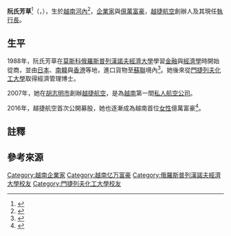 '''阮氏芳草'''<ref>{{cite web|url=http://cn.nhandan.com.vn/newest/item/6644501|title=越捷航空公司执行长阮氏芳草在全球最具权力女性榜上升11位|date=2018年12月11日|language=zh-hans|publisher=越南[[人民报_(越南)|人民报]]网|access-date=2019年2月28日|archive-date=2019年2月28日|archive-url=https://web.archive.org/web/20190228130354/http://cn.nhandan.com.vn/newest/item/6644501|dead-url=no}}</ref>（{{lang-vi|Nguyễn Thị Phương Thảo}}，{{bd|1970年|6月7日|||}}），生於[[越南|越南]][[河內|河內]]<ref>{{cite web|url=http://finance.sina.com.cn/roll/2016-03-31/doc-ifxqxcnz8949551.shtml|title=图文：70后阮氏芳草将成越南首位女亿万富豪|date=2016年3月31日|website=[[新浪网|新浪网]]|language=zh-cn|publisher=荆楚网-楚天金报|access-date=2019年2月28日|archive-url=https://web.archive.org/web/20190228192239/http://finance.sina.com.cn/roll/2016-03-31/doc-ifxqxcnz8949551.shtml|archive-date=2019年2月28日|dead-url=no}}</ref>，[[企業家|企業家]]與[[億萬富豪|億萬富豪]]，[[越捷航空|越捷航空]]創辦人及其現任[[執行長|執行長]]。

==生平==
1988年，阮氏芳草在[[莫斯科|莫斯科]][[俄羅斯普列漢諾夫經濟大學|俄羅斯普列漢諾夫經濟大學]]學習[[金融|金融]]與[[經濟學|經濟學]]時開始從商，並由[[日本|日本]]、[[南韓|南韓]]與[[香港|香港]]等地，進口貨物至[[蘇聯|蘇聯]]境內<ref>{{cite web|url=http://view.inews.qq.com/a/NEW2017011202396202|title=女博士白手起家 成越南首位女亿万富翁|date=2017年1月12日|website=[[腾讯网|腾讯网]]|language=zh-cn|publisher=|access-date=2019年2月28日|archive-date=2019年7月13日|archive-url=https://web.archive.org/web/20190713043104/http://view.inews.qq.com/a/NEW2017011202396202|dead-url=no}}</ref>。她後來從[[門捷列夫化工大學|門捷列夫化工大學]]取得經濟管理博士。

2007年，她在[[胡志明市|胡志明市]]創辦[[越捷航空|越捷航空]]，是為[[越南|越南]]第一間[[私人企業|私人]][[航空公司|航空公司]]。

2016年，越捷航空首次公開募股，她也逐漸成為越南首位[[女性|女性]]億萬富豪<ref>{{cite web|url=http://www.sohu.com/a/124335987_320672|title=比基尼空姐造就女富豪，越捷航空老板登上越南女首富宝座|date=2017年1月14日|website=[[搜狐网|搜狐网]]|language=zh-cn|publisher=[[彭博新聞社|彭博]]商业周刊/中文版|author=Sterling Wong|access-date=2019年2月28日|archive-date=2019年2月28日|archive-url=https://web.archive.org/web/20190228191938/http://www.sohu.com/a/124335987_320672|dead-url=no}}</ref>。

==註釋==
{{notefoot}}

==參考來源==
{{reflist}}

{{DEFAULTSORT:Nguyen, Thi Phuong Thao}}
[[Category:越南企業家|Category:越南企業家]]
[[Category:越南亿万富豪|Category:越南亿万富豪]]
[[Category:俄羅斯普列漢諾夫經濟大學校友|Category:俄羅斯普列漢諾夫經濟大學校友]]
[[Category:門捷列夫化工大學校友|Category:門捷列夫化工大學校友]]
{{Vietnam-bio-stub}}